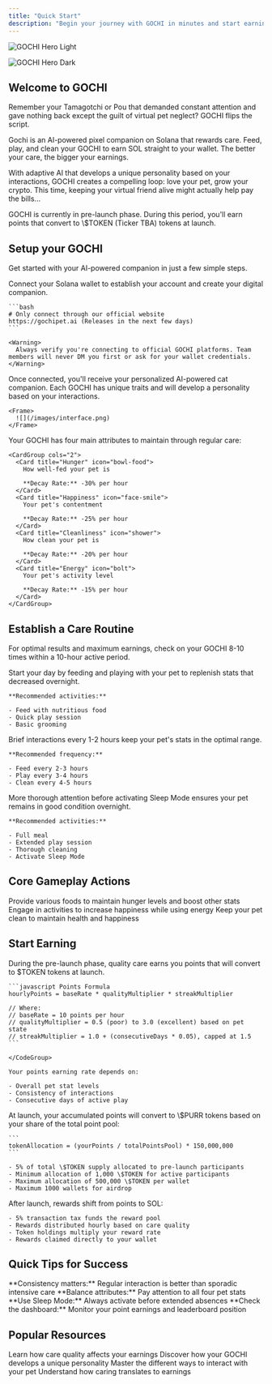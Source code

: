 ```yaml
---
title: "Quick Start"
description: "Begin your journey with GOCHI in minutes and start earning rewards"
---
```


<img
  className="block dark:hidden"
  src="/images/banner.jpg"
  alt="GOCHI Hero Light"
/>

<img
  className="hidden dark:block"
  src="/images/banner.jpg"
  alt="GOCHI Hero Dark"
/>

## Welcome to GOCHI

Remember your Tamagotchi or Pou that demanded constant attention and gave nothing back except the guilt of virtual pet neglect? GOCHI flips the script.

Gochi is an AI-powered pixel companion on Solana that rewards care. Feed, play, and clean your GOCHI to earn SOL straight to your wallet. The better your care, the bigger your earnings.

With adaptive AI that develops a unique personality based on your interactions, GOCHI creates a compelling loop: love your pet, grow your crypto. This time, keeping your virtual friend alive might actually help pay the bills...

<Note>
  GOCHI is currently in pre-launch phase. During this period, you'll earn points that convert to \$TOKEN (Ticker TBA) tokens at launch.
</Note>

## Setup your GOCHI

Get started with your AI-powered companion in just a few simple steps.

<Steps>
  <Step title="Create Your Account">
    Connect your Solana wallet to establish your account and create your digital companion.

    ```bash
    # Only connect through our official website
    https://gochipet.ai (Releases in the next few days)
    ```

    <Warning>
      Always verify you're connecting to official GOCHI platforms. Team members will never DM you first or ask for your wallet credentials.
    </Warning>
  </Step>
  <Step title="Meet Your GOCHI">
    Once connected, you'll receive your personalized AI-powered cat companion. Each GOCHI has unique traits and will develop a personality based on your interactions.

    <Frame>
      ![](/images/interface.png)
    </Frame>
  </Step>
  <Step title="Understand Basic Care">
    Your GOCHI has four main attributes to maintain through regular care:

    <CardGroup cols="2">
      <Card title="Hunger" icon="bowl-food">
        How well-fed your pet is

        **Decay Rate:** -30% per hour
      </Card>
      <Card title="Happiness" icon="face-smile">
        Your pet's contentment

        **Decay Rate:** -25% per hour
      </Card>
      <Card title="Cleanliness" icon="shower">
        How clean your pet is

        **Decay Rate:** -20% per hour
      </Card>
      <Card title="Energy" icon="bolt">
        Your pet's activity level

        **Decay Rate:** -15% per hour
      </Card>
    </CardGroup>
  </Step>
</Steps>

## Establish a Care Routine

For optimal results and maximum earnings, check on your GOCHI 8-10 times within a 10-hour active period.

<AccordionGroup>
  <Accordion title="Morning Care" icon="sun">
    Start your day by feeding and playing with your pet to replenish stats that decreased overnight.

    **Recommended activities:**

    - Feed with nutritious food
    - Quick play session
    - Basic grooming
  </Accordion>
  <Accordion title="Regular Check-ins" icon="clock">
    Brief interactions every 1-2 hours keep your pet's stats in the optimal range.

    **Recommended frequency:**

    - Feed every 2-3 hours
    - Play every 3-4 hours
    - Clean every 4-5 hours
  </Accordion>
  <Accordion title="Evening Care" icon="moon">
    More thorough attention before activating Sleep Mode ensures your pet remains in good condition overnight.

    **Recommended activities:**

    - Full meal
    - Extended play session
    - Thorough cleaning
    - Activate Sleep Mode
  </Accordion>
</AccordionGroup>

## Core Gameplay Actions

<CardGroup cols="3">
  <Card title="Feeding" icon="utensils" href="https://docs.gochipet.ai/Care-Activities">
    Provide various foods to maintain hunger levels and boost other stats
  </Card>
  <Card title="Playing" icon="game-console-handheld" href="https://docs.gochipet.ai/Care-Activities">
    Engage in activities to increase happiness while using energy
  </Card>
  <Card title="Cleaning" icon="broom" href="https://docs.gochipet.ai/Care-Activities">
    Keep your pet clean to maintain health and happiness
  </Card>
</CardGroup>

## Start Earning

During the pre-launch phase, quality care earns you points that will convert to \$TOKEN tokens at launch.

<Tabs>
  <Tab title="Points Earning">
    <CodeGroup>

    ```javascript Points Formula
    hourlyPoints = baseRate * qualityMultiplier * streakMultiplier
    
    // Where:
    // baseRate = 10 points per hour
    // qualityMultiplier = 0.5 (poor) to 3.0 (excellent) based on pet state
    // streakMultiplier = 1.0 + (consecutiveDays * 0.05), capped at 1.5
    ```

    </CodeGroup>

    Your points earning rate depends on:

    - Overall pet stat levels
    - Consistency of interactions
    - Consecutive days of active play
  </Tab>
  <Tab title="Token Conversion">
    At launch, your accumulated points will convert to \$PURR tokens based on your share of the total point pool:

    ```
    tokenAllocation = (yourPoints / totalPointsPool) * 150,000,000
    ```

    - 5% of total \$TOKEN supply allocated to pre-launch participants
    - Minimum allocation of 1,000 \$TOKEN for active participants
    - Maximum allocation of 500,000 \$TOKEN per wallet
    - Maximum 1000 wallets for airdrop
  </Tab>
  <Tab title="Post-Launch Rewards">
    After launch, rewards shift from points to SOL:

    - 5% transaction tax funds the reward pool
    - Rewards distributed hourly based on care quality
    - Token holdings multiply your reward rate
    - Rewards claimed directly to your wallet
  </Tab>
</Tabs>

## Quick Tips for Success

<Check>
  **Consistency matters:** Regular interaction is better than sporadic intensive care
</Check>

<Check>
  **Balance attributes:** Pay attention to all four pet stats
</Check>

<Check>
  **Use Sleep Mode:** Always activate before extended absences
</Check>

<Check>
  **Check the dashboard:** Monitor your point earnings and leaderboard position
</Check>

## Popular Resources

<CardGroup cols="2">
  <Card title="Pet Stats & Needs" icon="chart-line" href="https://docs.gochipet.ai/Pet-Stats">
    Learn how care quality affects your earnings
  </Card>
  <Card title="AI Personality System" icon="robot" href="https://docs.gochipet.ai/AI-Personality">
    Discover how your GOCHI develops a unique personality
  </Card>
  <Card title="Care Activities" icon="hand-holding-heart" href="https://docs.gochipet.ai/Care-Activities">
    Master the different ways to interact with your pet
  </Card>
  <Card title="Earning Mechanics" icon="coins" href="https://docs.gochipet.ai/Care-To-Earn">
    Understand how caring translates to earnings
  </Card>
</CardGroup>
